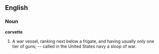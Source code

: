 ==English==

===Noun===
{{wikipedia}}
'''corvette'''

#A war vessel, ranking next below a frigate, and having usually only one tier of guns; -- called in the United States navy a sloop of war.